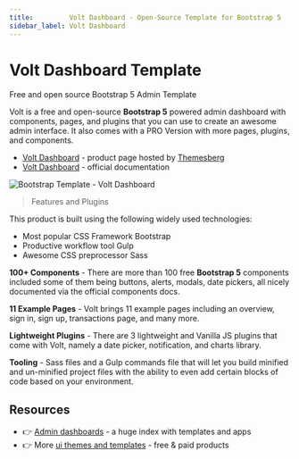 ```yaml
---
title:         Volt Dashboard - Open-Source Template for Bootstrap 5
sidebar_label: Volt Dashboard
--- 
```


# Volt Dashboard Template

<SubHeading>Free and open source Bootstrap 5 Admin Template</SubHeading>

Volt is a free and open-source **Bootstrap 5** powered admin dashboard with components, pages, and plugins that you can use to create an awesome admin interface. It also comes with a PRO Version with more pages, plugins, and components.

- [Volt Dashboard](https://themesberg.com/product/admin-dashboard/volt-bootstrap-5-dashboard) - product page hosted by [Themesberg](../partners/themesberg.mdx)
- [Volt Dashboard](https://themesberg.com/docs/volt-bootstrap-5-dashboard/getting-started/quick-start/) - official documentation

![Bootstrap Template - Volt Dashboard](../../../static/assets/docs-cover-volt-dashboard.jpg)

> Features and Plugins

This product is built using the following widely used technologies:

- Most popular CSS Framework Bootstrap
- Productive workflow tool Gulp
- Awesome CSS preprocessor Sass

**100+ Components** - There are more than 100 free **Bootstrap 5** components included some of them being buttons, alerts, modals, date pickers, all nicely documented via the official components docs.

**11 Example Pages** - Volt brings 11 example pages including an overview, sign in, sign up, transactions page, and many more.

**Lightweight Plugins** - There are 3 lightweight and Vanilla JS plugins that come with Volt, namely a date picker, notification, and charts library.

**Tooling** - Sass files and a Gulp commands file that will let you build minified and un-minified project files with the ability to even add certain blocks of code based on your environment.
<br />

## Resources

- 👉 [Admin dashboards](https://www.admin-dashboards.com/) - a huge index with templates and apps
- 👉 More [ui themes and templates](https://www.ui-themes.com/) - free & paid products
